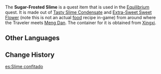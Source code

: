 {{Item Infobox
|id           = 100605
|image        = Item_Sugar-Frosted_Slime.png
|type         = Quest Items
|description  = A truly exquisite sweet treat that came to a certain someone in a dream. This dream was made a reality through someone else's hard work and, of course, a healthy dose of boom shaka-laka. Surely this is a gift fit for someone who belongs to the upper echelons of society.
|source1      = Obtained during the quest [[Equilibrium]]
}}

The '''Sugar-Frosted Slime''' is a quest item that is used in the [[Equilibrium]] quest. It is made out of [[Tasty Slime Condensate]] and [[Extra-Sweet Sweet Flower]] (note this is not an actual [[food]] recipe in-game) from around where the Traveler meets [[Meng Dan]]. The container for it is obtained from [[Xingxi]].

==Other Languages==
{{Other Languages
|default_hidden = 1
|en      = Sugar-Frosted Slime
|zhs     = 「糖霜史莱姆」
|zhs_rm  = "Tángshuāng Shǐláimǔ"
|zht     = 「糖霜史萊姆」
|zht_rm  = "Tángshuāng Shǐláimǔ"
|ja      = 「アイシングスライム」
|ja_rm   = "Aishingu Suraimu"
|ko      = 「백설탕 슬라임」
|ko_rm   = 
|es      = Slime confitado
|fr      = Blobs confits
|ru      = Глазированный слайм
|th      = Sugar-Frosted Slime
|vi      = Slime Phủ Đường
|de      = „Glasierter Schleim“
|id      = Slime Lapis Gula
|pt      = Slimes Açucarados Gelado
}}

==Change History==
{{Change History|1.1}}

[[es:Slime confitado]]